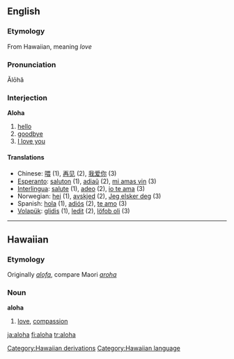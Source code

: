 ==English==

===Etymology===
From Hawaiian, meaning ''love''<!--, when using it as a greeting it can mean "hello" or "good-bye", also "I love you". The reply is ''"Aloha (iä) 'oe"''.-->

===Pronunciation===
Ălōhă

===Interjection===
{{wikipedia}}
'''Aloha'''

# [[hello]] 
# [[goodbye]] 
# [[I love you]] 

====Translations====
*Chinese: [[喂]] (1), [[再见]] (2), [[我爱你]] (3)
*[[Esperanto]]: [[saluton]] (1), [[adiaŭ]] (2), [[mi amas vin]] (3)
*[[Interlingua]]: [[salute]] (1), [[adeo]] (2), [[io te ama]] (3)
*Norwegian: [[hei]] (1), [[avskjed]] (2), [[Jeg elsker deg]] (3)
*Spanish: [[hola]] (1), [[adiós]] (2), [[te amo]] (3)
*[[Volapük]]: [[glidis]] (1), [[ledit]] (2), [[löfob oli]] (3)

[[Category:Hawaiian derivations]]

----

==Hawaiian==

===Etymology===
Originally ''[[alofa]]'', compare Maori ''[[aroha]]''

===Noun===
'''aloha'''

# [[love]], [[compassion]]

[[Category:Hawaiian language]]

[[ja:aloha]]
[[fi:aloha]]
[[tr:aloha]]